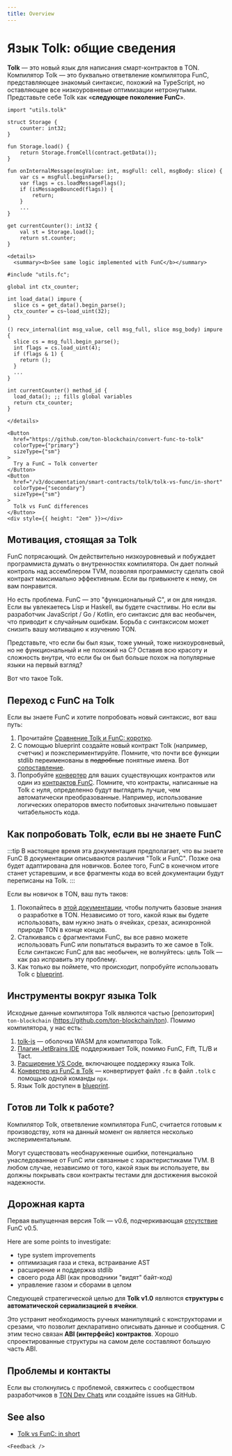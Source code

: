 ```yaml
---
title: Overview
---
```



# Язык Tolk: общие сведения

**Tolk** — это новый язык для написания смарт-контрактов в TON.
Компилятор Tolk — это буквально ответвление компилятора FunC, представляющее знакомый синтаксис, похожий на TypeScript, но оставляющее все низкоуровневые оптимизации нетронутыми. Представьте себе Tolk как «**следующее поколение FunC**».

```tolk
import "utils.tolk"

struct Storage {
    counter: int32;
}

fun Storage.load() {
    return Storage.fromCell(contract.getData());
}

fun onInternalMessage(msgValue: int, msgFull: cell, msgBody: slice) {
    var cs = msgFull.beginParse();
    var flags = cs.loadMessageFlags();
    if (isMessageBounced(flags)) {
        return;
    }
    ...
}

get currentCounter(): int32 {
    val st = Storage.load();
    return st.counter;
}
```

```mdx-code-block
<details>
  <summary><b>See same logic implemented with FunC</b></summary>
```

```func
#include "utils.fc";

global int ctx_counter;

int load_data() impure {
  slice cs = get_data().begin_parse();
  ctx_counter = cs~load_uint(32);
}

() recv_internal(int msg_value, cell msg_full, slice msg_body) impure {
  slice cs = msg_full.begin_parse();
  int flags = cs.load_uint(4);
  if (flags & 1) {
    return ();
  }
  ...
}

int currentCounter() method_id {
  load_data(); ;; fills global variables
  return ctx_counter;
}
```

```mdx-code-block
</details>

<Button
  href="https://github.com/ton-blockchain/convert-func-to-tolk"
  colorType={"primary"}
  sizeType={"sm"}
>
  Try a FunC → Tolk converter
</Button>
<Button
  href="/v3/documentation/smart-contracts/tolk/tolk-vs-func/in-short"
  colorType={"secondary"}
  sizeType={"sm"}
>
  Tolk vs FunC differences
</Button>
<div style={{ height: "2em" }}></div>
```

## Мотивация, стоящая за Tolk

FunC потрясающий.
Он действительно низкоуровневый и побуждает программиста думать о внутренностях компилятора.
Он дает полный контроль над ассемблером TVM, позволяя программисту сделать свой контракт максимально эффективным.
Если вы привыкнете к нему, он вам понравится.

Но есть проблема.
FunC — это "функциональный C", и он для ниндзя.
Если вы увлекаетесь Lisp и Haskell, вы будете счастливы.
Но если вы разработчик JavaScript / Go / Kotlin, его синтаксис для вас необычен, что приводит к случайным ошибкам.
Борьба с синтаксисом может снизить вашу мотивацию к изучению TON.

Представьте, что если бы был язык, тоже умный, тоже низкоуровневый, но не функциональный и не похожий на C?
Оставив всю красоту и сложность внутри, что если бы он был больше похож на популярные языки на первый взгляд?

Вот что такое Tolk.

## Переход с FunC на Tolk

Если вы знаете FunC и хотите попробовать новый синтаксис, вот ваш путь:

1. Прочитайте [Сравнение Tolk и FunC: коротко](/v3/documentation/smart-contracts/tolk/tolk-vs-func/in-short).
2. С помощью blueprint создайте новый контракт Tolk (например, счетчик) и поэкспериментируйте. Помните, что почти все функции stdlib переименованы в ~~подробные~~ понятные имена. Вот [сопоставление](/v3/documentation/smart-contracts/tolk/tolk-vs-func/stdlib).
3. Попробуйте [конвертер](https://github.com/ton-blockchain/convert-func-to-tolk) для ваших существующих контрактов или один из [контрактов FunC](/v3/documentation/smart-contracts/contracts-specs/examples). Помните, что контракты, написанные на Tolk с нуля, определенно будут выглядеть лучше, чем автоматически преобразованные. Например, использование логических операторов вместо побитовых значительно повышает читабельность кода.

## Как попробовать Tolk, если вы не знаете FunC

:::tip В настоящее время эта документация предполагает, что вы знаете FunC
В документации описываются различия "Tolk и FunC".
Позже она будет адаптирована для новичков. Более того, FunC в конечном итоге станет устаревшим, и все фрагменты кода во всей документации будут переписаны на Tolk.
:::

Если вы новичок в TON, ваш путь таков:

1. Покопайтесь в [этой документации](/v3/documentation/smart-contracts/overview), чтобы получить базовые знания о разработке в TON. Независимо от того, какой язык вы будете использовать, вам нужно знать о ячейках, срезах, асинхронной природе TON в конце концов.
2. Сталкиваясь с фрагментами FunC, вы все равно можете использовать FunC или попытаться выразить то же самое в Tolk. Если синтаксис FunC для вас необычен, не волнуйтесь: цель Tolk — как раз исправить эту проблему.
3. Как только вы поймете, что происходит, попробуйте использовать Tolk с [blueprint](https://github.com/ton-org/blueprint).

## Инструменты вокруг языка Tolk

Исходные данные компилятора Tolk являются частью [репозитория] `ton-blockchain` (https://github.com/ton-blockchain/ton).
Помимо компилятора, у нас есть:

1. [tolk-js](https://github.com/ton-blockchain/tolk-js) — оболочка WASM для компилятора Tolk.
2. [Плагин JetBrains IDE](https://github.com/ton-blockchain/intellij-ton) поддерживает Tolk, помимо FunC, Fift, TL/B и Tact.
3. [Расширение VS Code](https://github.com/ton-blockchain/tolk-vscode), включающее поддержку языка Tolk.
4. [Конвертер из FunC в Tolk](https://github.com/ton-blockchain/convert-func-to-tolk) — конвертирует файл `.fc` в файл `.tolk` с помощью одной команды `npx`.
5. Язык Tolk доступен в [blueprint](https://github.com/ton-org/blueprint).

## Готов ли Tolk к работе?

Компилятор Tolk, ответвление компилятора FunC, считается готовым к производству, хотя на данный момент он является несколько экспериментальным.

Могут существовать необнаруженные ошибки, потенциально унаследованные от FunC или связанные с характеристиками TVM.
В любом случае, независимо от того, какой язык вы используете, вы должны покрывать свои контракты тестами для достижения высокой надежности.

## Дорожная карта

Первая выпущенная версия Tolk — v0.6, подчеркивающая [отсутствие](/v3/documentation/smart-contracts/tolk/changelog#how-tolk-was-born) FunC v0.5.

Here are some points to investigate:

- type system improvements
- оптимизация газа и стека, встраивание AST
- расширение и поддержка stdlib
- своего рода ABI (как проводники "видят" байт-код)
- управление газом и сборами в целом

Следующей стратегической целью для **Tolk v1.0** являются **структуры с автоматической сериализацией в ячейки**.

Это устранит необходимость ручных манипуляций с конструкторами и срезами, что позволит декларативно описывать данные и сообщения.
С этим тесно связан **ABI (интерфейс) контрактов**.
Хорошо спроектированные структуры на самом деле составляют большую часть ABI.

## Проблемы и контакты

Если вы столкнулись с проблемой, свяжитесь с сообществом разработчиков в [TON Dev Chats](https://t.me/addlist/1r5Vcb8eljk5Yzcy) или создайте issues на GitHub.

## See also

- [Tolk vs FunC: in short](/v3/documentation/smart-contracts/tolk/tolk-vs-func/in-short)

```mdx-code-block
<Feedback />
```
